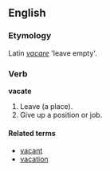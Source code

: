 ==English==
===Etymology===
Latin ''[[vacare]]'' 'leave empty'.

===Verb===
'''vacate'''

#Leave (a place).
#Give up a position or job.

====Related terms====
*[[vacant]]
*[[vacation]]